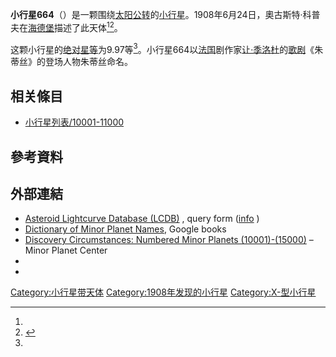 {{Infobox planet
 | minorplanet     = yes
 | name            = 664 Judith
 | background      = #D6D6D6
 | image = 
 | image_size      = 
 | caption         =
 | discovery_ref   =  <ref name="MPC-object" />
 | discoverer      = [[奧古斯特·科普夫|奧古斯特·科普夫]]
 | discovery_site  = [[海德堡|海德堡]]
 | discovered      = 1908年6月24日
 | mpc_name        = 664 Judith
 | alt_names       = 664 Judith
 | pronounced      = 
 | named_after     = <ref name="MPC-object" />
 | mp_category     = [[主帶小行星|主帶小行星]] <ref name="MPC-object" /><ref name="jpldata" />
 | orbit_ref       = <ref name="a">[http://ssd.jpl.nasa.gov/sbdb.cgi?sstr=664 664] {{Wayback|url=http://ssd.jpl.nasa.gov/sbdb.cgi?sstr=664 |date=20140830164308 }}，小行星數據庫瀏覽器（JPL Small-Body Database Browser）－[[美国国家航空航天局|美国国家航空航天局]]喷气推进实验室</ref>
 | epoch           = 2018-03-23.0（[[儒略日|JD]] 2458200.5）
 | uncertainty     = 0
 | observation_arc = 
 | aphelion = {{convert|3.933|AU|km|3|abbr=on|lk=out}}
 | perihelion      = {{convert|2.4601759|AU|km|3|abbr=on}}
 | semimajor       = 3.1966185
 | eccentricity    = 0.2303818
 | period          = 5.72[[儒略年|yr]]
 | mean_anomaly    = 131.54326[[度|°]]
 | mean_motion     = {{Deg2DMS|0.17245180|sup=ms}} / day
 | inclination     = 8.57706
 | asc_node        = 170.94839°
 | arg_peri        = 102.20676
 | mean_diameter   = 
 | rotation        = 
 | albedo          =
 | spectral_type   =
 | abs_magnitude   = 9.97<ref name="jpldata" />
}}
'''小行星664'''（{{lang-en|664 Judith}}）是一颗围绕[[太阳|太阳]][[公转|公转]]的[[小行星|小行星]]。1908年6月24日，奧古斯特·科普夫在[[海德堡|海德堡]]描述了此天体<ref name="a" /><ref>{{cite news|title=小行星列表|url=http://cfa-www.harvard.edu/iau/lists/NumberedMPs.txt|accessdate=2018-10-19|newspaper=哈佛大学|archive-date=2008-05-17|archive-url=https://web.archive.org/web/20080517010638/http://cfa-www.harvard.edu/iau/lists/NumberedMPs.txt|dead-url=no}}</ref>。

这颗小行星的[[绝对星等|绝对星等]]为9.97等<ref name="a" />。小行星664以[[法国|法国]]剧作家[[让·季洛杜|让·季洛杜]]的[[歌剧|歌剧]]《朱蒂丝》的登场人物朱蒂丝命名。

== 相关條目 ==
*[[小行星列表/10001-11000|小行星列表/10001-11000]]

== 參考資料 ==
{{reflist|refs=

<ref name="jpldata">{{cite web
 |type         = 2018-01-26 last obs.
 |title        = JPL Small-Body Database Browser:664 Judith-664 Judith
 |url          = https://ssd.jpl.nasa.gov/sbdb.cgi?sstr=664
 |publisher    = [[Jet_Propulsion_Laboratory|Jet Propulsion Laboratory]]
 |accessdate   = 28 March 2018
 |archive-date = 2020-08-03
 |archive-url  = https://web.archive.org/web/20200803105023/https://ssd.jpl.nasa.gov/sbdb.cgi?sstr=664
 |dead-url     = no
}}</ref>

<ref name="MPC-object">{{cite web
  |title      = 664 Judith
  |work      = Minor Planet Center
  |url      = https://www.minorplanetcenter.net/db_search/show_object?object_id=664
  |accessdate      = 28 March 2018
  |archive-date      = 2016-03-03
  |archive-url      = https://web.archive.org/web/20160303170227/http://www.minorplanetcenter.net/db_search/show_object?object_id=664
  |dead-url      = no
  }}</ref>

}}

==  外部連結 ==
* [http://www.minorplanet.info/PHP/lcdbsummaryquery.php Asteroid Lightcurve Database (LCDB)] {{Wayback|url=http://www.minorplanet.info/PHP/lcdbsummaryquery.php |date=20171210173955 }}, query form ([http://www.minorplanet.info/lightcurvedatabase.html info] {{Wayback|url=http://www.minorplanet.info/lightcurvedatabase.html |date=20171216050541 }})
* [https://books.google.com/books?id=aeAg1X7afOoC&pg Dictionary of Minor Planet Names], Google books
* [http://www.minorplanetcenter.net/iau/lists/NumberedMPs010001.html Discovery Circumstances: Numbered Minor Planets (10001)-(15000)] {{Wayback|url=http://www.minorplanetcenter.net/iau/lists/NumberedMPs010001.html |date=20180612162317 }} – Minor Planet Center
* {{AstDys|664}}
* {{JPL small body}}

{{Minor Planet Number|[[小行星663|小行星663]]|[[小行星665|小行星665]]}}
{{小天体}}

[[Category:小行星带天体|Category:小行星带天体]]
[[Category:1908年发现的小行星|Category:1908年发现的小行星]]
[[Category:X-型小行星|Category:X-型小行星]]